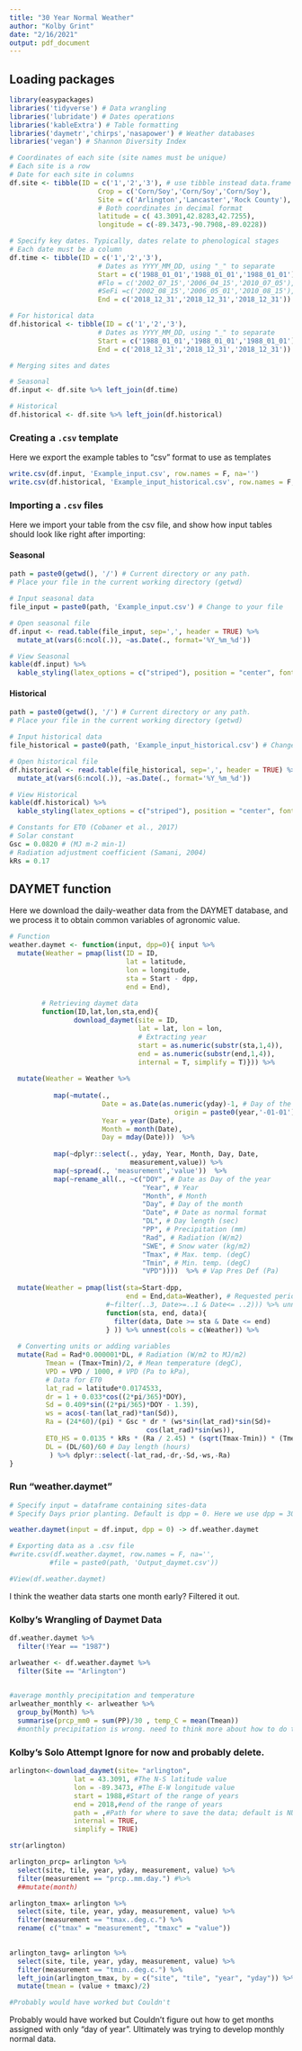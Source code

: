 ```yaml
---
title: "30 Year Normal Weather"
author: "Kolby Grint"
date: "2/16/2021"
output: pdf_document
---
```


## Loading packages

```r
library(easypackages)
libraries('tidyverse') # Data wrangling
libraries('lubridate') # Dates operations
libraries('kableExtra') # Table formatting
libraries('daymetr','chirps','nasapower') # Weather databases
libraries('vegan') # Shannon Diversity Index

```


```r
# Coordinates of each site (site names must be unique)
# Each site is a row
# Date for each site in columns
df.site <- tibble(ID = c('1','2','3'), # use tibble instead data.frame (same output - tibble better)
                      Crop = c('Corn/Soy','Corn/Soy','Corn/Soy'),
                      Site = c('Arlington','Lancaster','Rock County'),
                      # Both coordinates in decimal format
                      latitude = c( 43.3091,42.8283,42.7255),
                      longitude = c(-89.3473,-90.7908,-89.0228))

# Specify key dates. Typically, dates relate to phenological stages
# Each date must be a column
df.time <- tibble(ID = c('1','2','3'),
                      # Dates as YYYY_MM_DD, using "_" to separate
                      Start = c('1988_01_01','1988_01_01','1988_01_01'),
                      #Flo = c('2002_07_15','2006_04_15','2010_07_05'),
                      #SeFi =c('2002_08_15','2006_05_01','2010_08_15'),
                      End = c('2018_12_31','2018_12_31','2018_12_31'))

# For historical data
df.historical <- tibble(ID = c('1','2','3'),
                      # Dates as YYYY_MM_DD, using "_" to separate
                      Start = c('1988_01_01','1988_01_01','1988_01_01'),
                      End = c('2018_12_31','2018_12_31','2018_12_31'))

# Merging sites and dates

# Seasonal
df.input <- df.site %>% left_join(df.time)

# Historical
df.historical <- df.site %>% left_join(df.historical)

```

### Creating a `.csv` template

Here we export the example tables to "csv" format to use as templates

```r
write.csv(df.input, 'Example_input.csv', row.names = F, na='')
write.csv(df.historical, 'Example_input_historical.csv', row.names = F, na='')
```

### Importing a `.csv` files

Here we import your table from the csv file, and show how input tables should look like right after importing:

#### Seasonal
```r
path = paste0(getwd(), '/') # Current directory or any path.
# Place your file in the current working directory (getwd)

# Input seasonal data
file_input = paste0(path, 'Example_input.csv') # Change to your file

# Open seasonal file
df.input <- read.table(file_input, sep=',', header = TRUE) %>% 
  mutate_at(vars(6:ncol(.)), ~as.Date(., format='%Y_%m_%d'))

# View Seasonal
kable(df.input) %>% 
  kable_styling(latex_options = c("striped"), position = "center", font_size = 10)


```

#### Historical
```r
path = paste0(getwd(), '/') # Current directory or any path.
# Place your file in the current working directory (getwd)

# Input historical data
file_historical = paste0(path, 'Example_input_historical.csv') # Change to your file

# Open historical file
df.historical <- read.table(file_historical, sep=',', header = TRUE) %>% 
  mutate_at(vars(6:ncol(.)), ~as.Date(., format='%Y_%m_%d'))

# View Historical
kable(df.historical) %>% 
  kable_styling(latex_options = c("striped"), position = "center", font_size = 10)

```

```r
# Constants for ET0 (Cobaner et al., 2017)
# Solar constant
Gsc = 0.0820 # (MJ m-2 min-1)
# Radiation adjustment coefficient (Samani, 2004)
kRs = 0.17
```

## DAYMET function

Here we download the daily-weather data from the DAYMET database, and we process it to obtain common variables of agronomic value.

```r

# Function
weather.daymet <- function(input, dpp=0){ input %>%
  mutate(Weather = pmap(list(ID = ID,
                             lat = latitude,
                             lon = longitude,
                             sta = Start - dpp,
                             end = End),
                        
        # Retrieving daymet data
        function(ID,lat,lon,sta,end){
                download_daymet(site = ID,
                                lat = lat, lon = lon,
                                # Extracting year
                                start = as.numeric(substr(sta,1,4)),
                                end = as.numeric(substr(end,1,4)),
                                internal = T, simplify = T)})) %>% 
  
  mutate(Weather = Weather %>% 
           
           map(~mutate(.,
                       Date = as.Date(as.numeric(yday)-1, # Day of the year
                                         origin = paste0(year,'-01-01')),
                       Year = year(Date),
                       Month = month(Date),
                       Day = mday(Date)))  %>% 
           
           map(~dplyr::select(., yday, Year, Month, Day, Date,
                              measurement,value)) %>% 
           map(~spread(., 'measurement','value'))  %>% 
           map(~rename_all(., ~c("DOY", # Date as Day of the year
                                 "Year", # Year
                                 "Month", # Month 
                                 "Day", # Day of the month
                                 "Date", # Date as normal format
                                 "DL", # Day length (sec)
                                 "PP", # Precipitation (mm)
                                 "Rad", # Radiation (W/m2)
                                 "SWE", # Snow water (kg/m2)
                                 "Tmax", # Max. temp. (degC)
                                 "Tmin", # Min. temp. (degC)
                                 "VPD"))))  %>% # Vap Pres Def (Pa)
  
  mutate(Weather = pmap(list(sta=Start-dpp,
                             end = End,data=Weather), # Requested period
                        #~filter(..3, Date>=..1 & Date<= ..2))) %>% unnest() %>%
                        function(sta, end, data){
                          filter(data, Date >= sta & Date <= end) 
                        } )) %>% unnest(cols = c(Weather)) %>% 
  
  # Converting units or adding variables
  mutate(Rad = Rad*0.000001*DL, # Radiation (W/m2 to MJ/m2)
         Tmean = (Tmax+Tmin)/2, # Mean temperature (degC),
         VPD = VPD / 1000, # VPD (Pa to kPa),
         # Data for ET0
         lat_rad = latitude*0.0174533,
         dr = 1 + 0.033*cos((2*pi/365)*DOY),
         Sd = 0.409*sin((2*pi/365)*DOY - 1.39),
         ws = acos(-tan(lat_rad)*tan(Sd)),
         Ra = (24*60)/(pi) * Gsc * dr * (ws*sin(lat_rad)*sin(Sd)+
                                  cos(lat_rad)*sin(ws)),
         ET0_HS = 0.0135 * kRs * (Ra / 2.45) * (sqrt(Tmax-Tmin)) * (Tmean + 17.8),
         DL = (DL/60)/60 # Day length (hours)
          ) %>% dplyr::select(-lat_rad,-dr,-Sd,-ws,-Ra)
}
```

### Run "weather.daymet"
```r
# Specify input = dataframe containing sites-data 
# Specify Days prior planting. Default is dpp = 0. Here we use dpp = 30.

weather.daymet(input = df.input, dpp = 0) -> df.weather.daymet

# Exporting data as a .csv file
#write.csv(df.weather.daymet, row.names = F, na='',
          #file = paste0(path, 'Output_daymet.csv'))

#View(df.weather.daymet)
```
I think the weather data starts one month early? Filtered it out.

### Kolby's Wrangling of Daymet Data
```r
df.weather.daymet %>%
  filter(!Year == "1987")

arlweather <- df.weather.daymet %>%
  filter(Site == "Arlington") 
  

#average monthly precipitation and temperature
arlweather_monthly <- arlweather %>%
  group_by(Month) %>%
  summarise(prcp_mm0 = sum(PP)/30 , temp_C = mean(Tmean))
  #monthly precipitation is wrong. need to think more about how to do this with a fresh mind.
```




### Kolby's Solo Attempt Ignore for now and probably delete.
```r
arlington<-download_daymet(site= "arlington",
                lat = 43.3091, #The N-S latitude value
                lon = -89.3473, #The E-W longitude value
                start = 1988,#Start of the range of years
                end = 2018,#end of the range of years
                path = ,#Path for where to save the data; default is NULL
                internal = TRUE,
                simplify = TRUE)

str(arlington)
```


```r
arlington_prcp= arlington %>%
  select(site, tile, year, yday, measurement, value) %>%
  filter(measurement == "prcp..mm.day.") #%>%
  ##mutate(month)

arlington_tmax= arlington %>%
  select(site, tile, year, yday, measurement, value) %>%
  filter(measurement == "tmax..deg.c.") %>%
  rename( c("tmax" = "measurement", "tmaxc" = "value"))
 

arlington_tavg= arlington %>%
  select(site, tile, year, yday, measurement, value) %>%
  filter(measurement == "tmin..deg.c.") %>%
  left_join(arlington_tmax, by = c("site", "tile", "year", "yday")) %>%
  mutate(tmean = (value + tmaxc)/2)

#Probably would have worked but Couldn't 
```
Probably would have worked but Couldn't figure out how to get months assigned with only "day of year". Ultimately was trying to develop monthly normal data.

